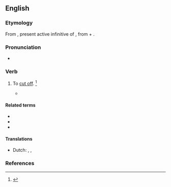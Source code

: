 ==English==

===Etymology===
From {{der|en|la|abscindere}}, present active infinitive of {{m|la|abscindō||cut off}}, from {{m|la|ab||from, away from}} + {{m|la|scindō||cut, rend}}.

===Pronunciation===
* {{a|US}} {{IPA|en|/əbˈsɪnd/|/æbˈsɪnd/}}

===Verb===
{{en-verb}}

# {{lb|en|transitive|archaic}} To [[cut off]]. {{defdate|First attested in the early 17<sup>th</sup> century.}}<ref name=SOED>{{R:SOED5|page=8}}</ref>
#* {{quote-book|en|passage=Two syllables... '''abscinded''' from the rest.|author=Johnson}}

====Related terms====
* {{l|en|rescind}}
* {{l|en|abscission}}
* {{l|en|abscissa}}

====Translations====
{{trans-top|to cut off}}
* Dutch: {{t+|nl|afsnijden}}, {{t+|nl|doorsnijden}}, {{t+|nl|couperen}}
{{trans-mid}}
{{trans-bottom}}

===References===
<references/>